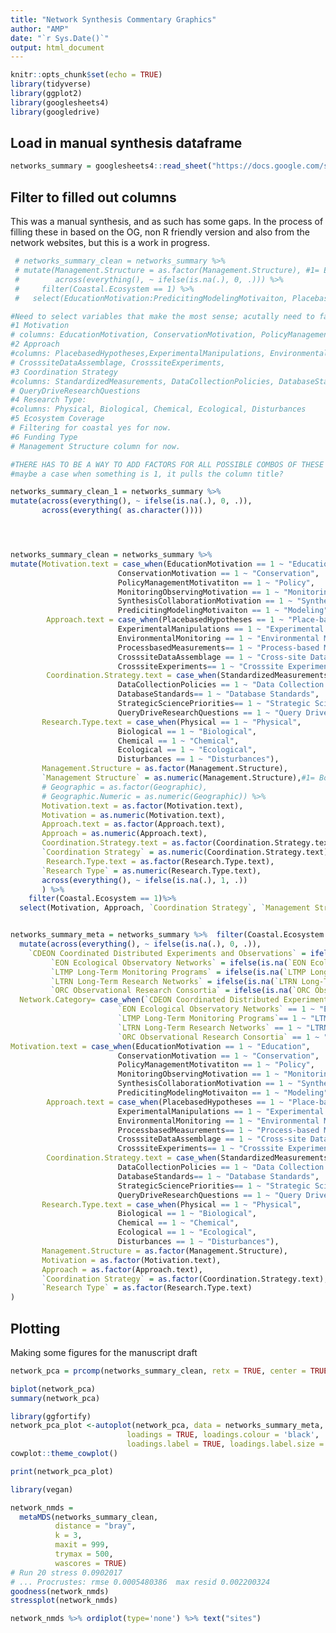 ```yaml
---
title: "Network Synthesis Commentary Graphics"
author: "AMP"
date: "`r Sys.Date()`"
output: html_document
---
```


```r
knitr::opts_chunk$set(echo = TRUE)
library(tidyverse)
library(ggplot2)
library(googlesheets4)
library(googledrive)
```

## Load in manual synthesis dataframe


```r
networks_summary = googlesheets4::read_sheet("https://docs.google.com/spreadsheets/d/1xjh_PTFbEathR8v5OOU9wY9yBw6C9JI7du6C0L4f_PM/edit?usp=sharing")
```

## Filter to filled out columns 

This was a manual synthesis, and as such has some gaps. In the process of filling these in based on the OG, non R friendly version and also from the network websites, but this is a work in progress. 

```r
 # networks_summary_clean = networks_summary %>%
 # mutate(Management.Structure = as.factor(Management.Structure), #1= Bottom-Up, #2 = Directed, #3 Hybrid 
 #        across(everything(), ~ ifelse(is.na(.), 0, .))) %>%
 #     filter(Coastal.Ecosystem == 1) %>%
 #   select(EducationMotivation:PredicitingModelingMotivaiton, PlacebasedHypotheses:CrosssiteExperiments, StandardizedMeasurements:QueryDriveResearchQuestions, Physical:Disturbances, Management.Structure) 

#Need to select variables that make the most sense; acutally need to factorize the individual columns for each thing
#1 Motivation
# columns: EducationMotivation, ConservationMotivation, PolicyManagementMotivatiton, MonitoringObservingMotivation, SynthesisCollaborationMotivation, PredicitingModelingMotivaiton
#2 Approach
#columns: PlacebasedHypotheses,ExperimentalManipulations, EnvironmentalMonitoring,ProcessbasedMeasurements,
# CrosssiteDataAssemblage, CrosssiteExperiments, 
#3 Coordination Strategy
#columns: StandardizedMeasurements, DataCollectionPolicies, DatabaseStandards, StrategicSciencePriorities,
# QueryDriveResearchQuestions
#4 Research Type: 
#columns: Physical, Biological, Chemical, Ecological, Disturbances 
#5 Ecosystem Coverage 
# Filtering for coastal yes for now. 
#6 Funding Type
# Management Structure column for now. 

#THERE HAS TO BE A WAY TO ADD FACTORS FOR ALL POSSIBLE COMBOS OF THESE COLUMNS?!!?!?! Need the internet. I dont want to do this manually...
#maybe a case when something is 1, it pulls the column title? 

networks_summary_clean_1 = networks_summary %>%
mutate(across(everything(), ~ ifelse(is.na(.), 0, .)),
       across(everything( as.character())))




networks_summary_clean = networks_summary %>%
mutate(Motivation.text = case_when(EducationMotivation == 1 ~ "Education",
                        ConservationMotivation == 1 ~ "Conservation",
                        PolicyManagementMotivatiton == 1 ~ "Policy",
                        MonitoringObservingMotivation == 1 ~ "Monitoring",
                        SynthesisCollaborationMotivation == 1 ~ "Synthesis",
                        PredicitingModelingMotivaiton == 1 ~ "Modeling"),
        Approach.text = case_when(PlacebasedHypotheses == 1 ~ "Place-based Hypotheses",
                        ExperimentalManipulations == 1 ~ "Experimental Manipulations",
                        EnvironmentalMonitoring == 1 ~ "Environmental Monitoring",
                        ProcessbasedMeasurements== 1 ~ "Process-based Measurements",
                        CrosssiteDataAssemblage == 1 ~ "Cross-site Data Assemblage",
                        CrosssiteExperiments== 1 ~ "Crosssite Experiments"),
        Coordination.Strategy.text = case_when(StandardizedMeasurements == 1 ~ "Standardized Measurements",
                        DataCollectionPolicies == 1 ~ "Data Collection Policies",
                        DatabaseStandards== 1 ~ "Database Standards",
                        StrategicSciencePriorities== 1 ~ "Strategic Science Priorities",
                        QueryDriveResearchQuestions == 1 ~ "Query Driven Research Questions"),
       Research.Type.text = case_when(Physical == 1 ~ "Physical",
                        Biological == 1 ~ "Biological",
                        Chemical == 1 ~ "Chemical",
                        Ecological == 1 ~ "Ecological",
                        Disturbances == 1 ~ "Disturbances"),
       Management.Structure = as.factor(Management.Structure),
       `Management Structure` = as.numeric(Management.Structure),#1= Bottom-Up, #2 = Directed, #3 Hybrid
       # Geographic = as.factor(Geographic),
       # Geographic.Numeric = as.numeric(Geographic)) %>%
       Motivation.text = as.factor(Motivation.text),
       Motivation = as.numeric(Motivation.text),
       Approach.text = as.factor(Approach.text),
       Approach = as.numeric(Approach.text),
       Coordination.Strategy.text = as.factor(Coordination.Strategy.text),
       `Coordination Strategy` = as.numeric(Coordination.Strategy.text),
        Research.Type.text = as.factor(Research.Type.text),
       `Research Type` = as.numeric(Research.Type.text),
       across(everything(), ~ ifelse(is.na(.), 1, .))
       ) %>%
    filter(Coastal.Ecosystem == 1)%>%
  select(Motivation, Approach, `Coordination Strategy`, `Management Structure`, `Research Type`)


networks_summary_meta = networks_summary %>%  filter(Coastal.Ecosystem == 1) %>%
  mutate(across(everything(), ~ ifelse(is.na(.), 0, .)),
    `CDEON Coordinated Distributed Experiments and Observations` = ifelse(is.na(`CDEON Coordinated Distributed Experiments and Observations`),0,`CDEON Coordinated Distributed Experiments and Observations`),
         `EON Ecological Observatory Networks` = ifelse(is.na(`EON Ecological Observatory Networks`),0,`EON Ecological Observatory Networks`),
         `LTMP Long-Term Monitoring Programs` = ifelse(is.na(`LTMP Long-Term Monitoring Programs`),0,`LTMP Long-Term Monitoring Programs`),
         `LTRN Long-Term Research Networks` = ifelse(is.na(`LTRN Long-Term Research Networks`),0,`LTRN Long-Term Research Networks`),
         `ORC Observational Research Consortia` = ifelse(is.na(`ORC Observational Research Consortia`),0,`ORC Observational Research Consortia`),
  Network.Category= case_when(`CDEON Coordinated Distributed Experiments and Observations` == 1 ~ "CDEON",
                        `EON Ecological Observatory Networks` == 1 ~ "EON",
                        `LTMP Long-Term Monitoring Programs`== 1 ~ "LTMP",
                        `LTRN Long-Term Research Networks` == 1 ~ "LTRN",
                        `ORC Observational Research Consortia` == 1 ~ "ORC"),
Motivation.text = case_when(EducationMotivation == 1 ~ "Education",
                        ConservationMotivation == 1 ~ "Conservation",
                        PolicyManagementMotivatiton == 1 ~ "Policy",
                        MonitoringObservingMotivation == 1 ~ "Monitoring",
                        SynthesisCollaborationMotivation == 1 ~ "Synthesis",
                        PredicitingModelingMotivaiton == 1 ~ "Modeling"),
        Approach.text = case_when(PlacebasedHypotheses == 1 ~ "Place-based Hypotheses",
                        ExperimentalManipulations == 1 ~ "Experimental Manipulations",
                        EnvironmentalMonitoring == 1 ~ "Environmental Monitoring",
                        ProcessbasedMeasurements== 1 ~ "Process-based Measurements",
                        CrosssiteDataAssemblage == 1 ~ "Cross-site Data Assemblage",
                        CrosssiteExperiments== 1 ~ "Crosssite Experiments"),
        Coordination.Strategy.text = case_when(StandardizedMeasurements == 1 ~ "Standardized Measurements",
                        DataCollectionPolicies == 1 ~ "Data Collection Policies",
                        DatabaseStandards== 1 ~ "Database Standards",
                        StrategicSciencePriorities== 1 ~ "Strategic Science Priorities",
                        QueryDriveResearchQuestions == 1 ~ "Query Driven Research Questions"),
       Research.Type.text = case_when(Physical == 1 ~ "Physical",
                        Biological == 1 ~ "Biological",
                        Chemical == 1 ~ "Chemical",
                        Ecological == 1 ~ "Ecological",
                        Disturbances == 1 ~ "Disturbances"),
       Management.Structure = as.factor(Management.Structure), 
       Motivation = as.factor(Motivation.text), 
       Approach = as.factor(Approach.text), 
       `Coordination Strategy` = as.factor(Coordination.Strategy.text), 
       `Research Type` = as.factor(Research.Type.text)
)
```

## Plotting 

Making some figures for the manuscript draft

```r

network_pca = prcomp(networks_summary_clean, retx = TRUE, center = TRUE, scale. = TRUE)

biplot(network_pca)
summary(network_pca)

library(ggfortify)
network_pca_plot <-autoplot(network_pca, data = networks_summary_meta, colour = "Network.Category", size=2,
                          loadings = TRUE, loadings.colour = 'black',
                          loadings.label = TRUE, loadings.label.size = 3)+
cowplot::theme_cowplot()

print(network_pca_plot)
```
```r

library(vegan)

network_nmds =
  metaMDS(networks_summary_clean,
          distance = "bray",
          k = 3,
          maxit = 999, 
          trymax = 500,
          wascores = TRUE)
# Run 20 stress 0.0902017 
# ... Procrustes: rmse 0.0005480386  max resid 0.002200324 
goodness(network_nmds)
stressplot(network_nmds)

network_nmds %>% ordiplot(type='none') %>% text("sites") 

```




